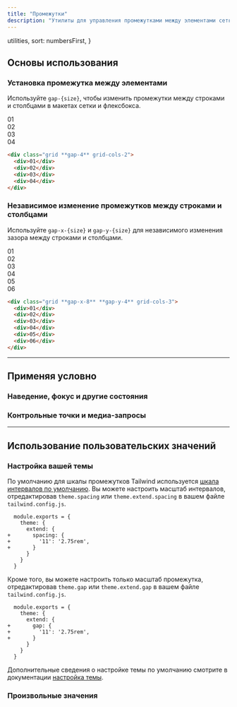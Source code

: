 ```yaml
---
title: "Промежутки"
description: "Утилиты для управления промежутками между элементами сетки и flexbox."
---
```



  utilities,
  sort: numbersFirst,
}

## Основы использования

### Установка промежутка между элементами

Используйте `gap-{size}`, чтобы изменить промежутки между строками и столбцами в макетах сетки и флексбокса.

<Example>
  <div class="grid grid-cols-2 gap-4 font-mono text-white text-sm text-center font-bold leading-6 bg-stripes-violet rounded-lg">
    <div class="p-4 rounded-lg shadow-lg bg-violet-500">01</div>
    <div class="p-4 rounded-lg shadow-lg bg-violet-500">02</div>
    <div class="p-4 rounded-lg shadow-lg bg-violet-500">03</div>
    <div class="p-4 rounded-lg shadow-lg bg-violet-500">04</div>
  </div>
</Example>

```html
<div class="grid **gap-4** grid-cols-2">
  <div>01</div>
  <div>02</div>
  <div>03</div>
  <div>04</div>
</div>
```

### Независимое изменение промежутков между строками и столбцами

Используйте `gap-x-{size}` и `gap-y-{size}` для независимого изменения зазора между строками и столбцами.

<Example>
  <div class="grid grid-cols-3 gap-x-8 gap-y-4 font-mono text-white text-sm text-center font-bold leading-6 bg-stripes-sky rounded-lg">
    <div class="p-4 rounded-lg shadow-lg bg-sky-500">01</div>
    <div class="p-4 rounded-lg shadow-lg bg-sky-500">02</div>
    <div class="p-4 rounded-lg shadow-lg bg-sky-500">03</div>
    <div class="p-4 rounded-lg shadow-lg bg-sky-500">04</div>
    <div class="p-4 rounded-lg shadow-lg bg-sky-500">05</div>
    <div class="p-4 rounded-lg shadow-lg bg-sky-500">06</div>
  </div>
</Example>

```html
<div class="grid **gap-x-8** **gap-y-4** grid-cols-3">
  <div>01</div>
  <div>02</div>
  <div>03</div>
  <div>04</div>
  <div>05</div>
  <div>06</div>
</div>
```

---

## <Heading ignore>Применяя условно</Heading>

### <Heading ignore>Наведение, фокус и другие состояния</Heading>

<HoverFocusAndOtherStates defaultClass="grid gap-4" featuredClass="gap-6" />

### <Heading ignore>Контрольные точки и медиа-запросы</Heading>

<BreakpointsAndMediaQueries defaultClass="grid gap-4" featuredClass="gap-6" />

---

## Использование пользовательских значений

### Настройка вашей темы

По умолчанию для шкалы промежутков Tailwind используется [шкала интервалов по умолчанию](/docs/customizing-spacing). Вы можете настроить масштаб интервалов, отредактировав `theme.spacing` или `theme.extend.spacing` в вашем файле `tailwind.config.js`.

```diff-js tailwind.config.js
  module.exports = {
    theme: {
      extend: {
+       spacing: {
+         '11': '2.75rem',
+       }
      }
    }
  }
```

Кроме того, вы можете настроить только масштаб промежутка, отредактировав `theme.gap` или `theme.extend.gap` в вашем файле `tailwind.config.js`.

```diff-js tailwind.config.js
  module.exports = {
    theme: {
      extend: {
+       gap: {
+         '11': '2.75rem',
+       }
      }
    }
  }
```

Дополнительные сведения о настройке темы по умолчанию смотрите в документации [настройка темы](/docs/theme#customizing-the-default-theme).

### Произвольные значения

<ArbitraryValues property="gap" defaultClass="grid" featuredClass="gap-[2.75rem]" />
